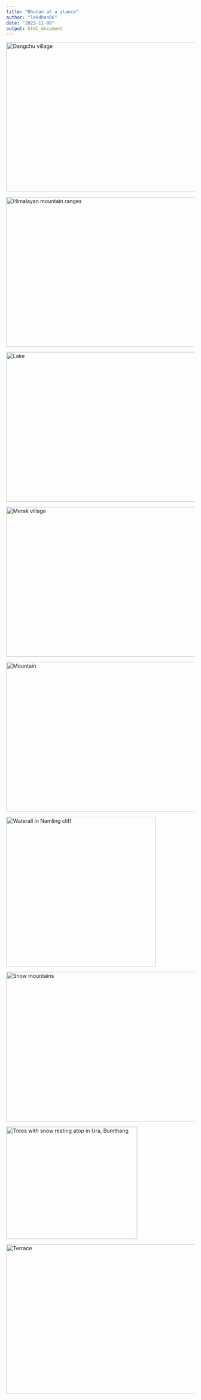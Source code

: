 ```yaml
---
title: "Bhutan at a glance"
author: "lekdhen06"
date: "2023-11-08"
output: html_document
---
```


<img src="D:/R/R-4.3.1/library/Projects/uniqedivinetravels/public/img/Dangchu-village.jpg" alt="Dangchu village" style="height: 400px; width:550px"/>

<img src="D:/R/R-4.3.1/library/Projects/uniqedivinetravels/public/img/Himalayan-mountain-ranges.jpg" alt="Himalayan mountain ranges" style="height: 400px; width:550px;">

<img src="D:/R/R-4.3.1/library/Projects/uniqedivinetravels/public/img/Lake.jpg" alt="Lake" style="height: 400px; width:550px;">

<img src="D:/R/R-4.3.1/library/Projects/uniqedivinetravels/public/img/Merak.jpg" alt="Merak village" style="height: 400px; width:550px;">

<img src="D:/R/R-4.3.1/library/Projects/uniqedivinetravels/public/img/Mountain.jpg" alt="Mountain" style="height: 400px; width:550px;">

<img src="D:/R/R-4.3.1/library/Projects/uniqedivinetravels/public/img/Namling-waterfall.jpg" alt="Waterall in Namling cliff" style="height: 400px; width:400px;">

<img src="D:/R/R-4.3.1/library/Projects/uniqedivinetravels/public/img/snow-mountains.jpg" alt="Snow mountains" style="height: 400px; width:550px;">

<img src="D:/R/R-4.3.1/library/Projects/uniqedivinetravels/public/img/snow-on-trees.jpg" alt="Trees with snow resting atop in Ura, Bumthang" style="height: 300px; width:350px;">

<img src="D:/R/R-4.3.1/library/Projects/uniqedivinetravels/public/img/Terrace.jpg" alt="Terrace" style="height: 400px; width:550px;">
